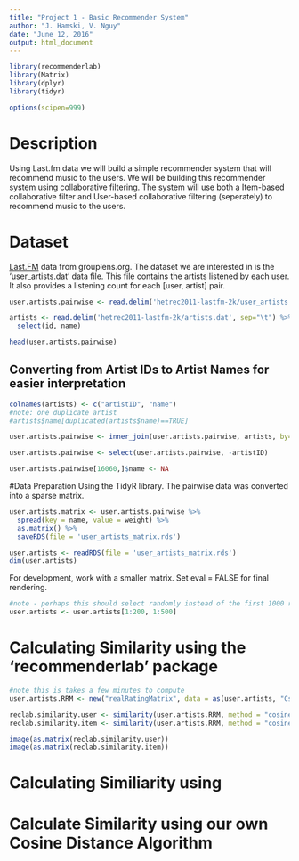 ```yaml
---
title: "Project 1 - Basic Recommender System"
author: "J. Hamski, V. Nguy"
date: "June 12, 2016"
output: html_document
---
```


```r
library(recommenderlab)
library(Matrix)
library(dplyr)
library(tidyr)

options(scipen=999)
```

# Description
Using Last.fm data we will build a simple recommender system that will recommend music to the users. We will be building this recommender system using collaborative filtering. The system will use both a Item-based collaborative filter and User-based collaborative filtering (seperately) to recommend music to the users.

# Dataset
[Last.FM](http://grouplens.org/datasets/hetrec-2011/) data from grouplens.org. The dataset we are interested in is the 'user_artists.dat' data file. This file contains the artists listened by each user. It also provides a listening count for each [user, artist] pair.

```r
user.artists.pairwise <- read.delim('hetrec2011-lastfm-2k/user_artists.dat', sep="\t")

artists <- read.delim('hetrec2011-lastfm-2k/artists.dat', sep="\t") %>%
  select(id, name)

head(user.artists.pairwise)
```

## Converting from Artist IDs to Artist Names for easier interpretation
```r
colnames(artists) <- c("artistID", "name")
#note: one duplicate artist
#artists$name[duplicated(artists$name)==TRUE]

user.artists.pairwise <- inner_join(user.artists.pairwise, artists, by="artistID")

user.artists.pairwise <- select(user.artists.pairwise, -artistID)

user.artists.pairwise[16060,]$name <- NA
```

#Data Preparation
Using the TidyR library. The pairwise data was converted into a sparse matrix.

```r
user.artists.matrix <- user.artists.pairwise %>%
  spread(key = name, value = weight) %>%
  as.matrix() %>%
  saveRDS(file = 'user_artists_matrix.rds')
```

```r
user.artists <- readRDS(file = 'user_artists_matrix.rds')
dim(user.artists)
```


For development, work with a smaller matrix. Set eval = FALSE for final rendering. 
```r
#note - perhaps this should select randomly instead of the first 1000 rows / 500 columns?
user.artists <- user.artists[1:200, 1:500]
```


# Calculating Similarity using the 'recommenderlab' package
```r
#note this is takes a few minutes to compute
user.artists.RRM <- new("realRatingMatrix", data = as(user.artists, "CsparseMatrix"))

reclab.similarity.user <- similarity(user.artists.RRM, method = "cosine", which = "users")
reclab.similarity.item <- similarity(user.artists.RRM, method = "cosine", which = "items")
```

```r
image(as.matrix(reclab.similarity.user))
image(as.matrix(reclab.similarity.item))
```

# Calculating Similiarity using 


# Calculate Similarity using our own Cosine Distance Algorithm 